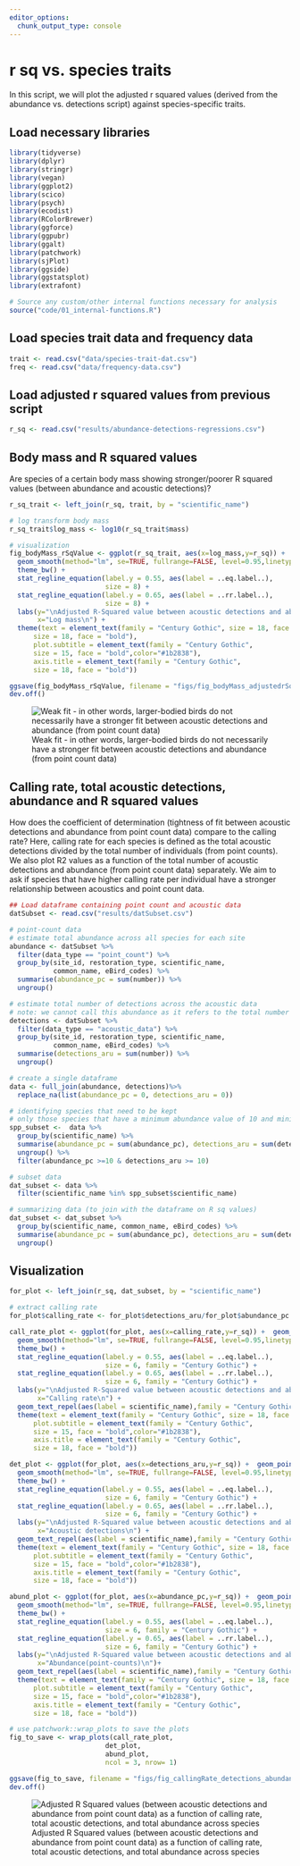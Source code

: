 ```yaml
---
editor_options: 
  chunk_output_type: console
---
```


# r sq vs. species traits  

In this script, we will plot the adjusted r squared values (derived from the abundance vs. detections script) against species-specific traits.  

## Load necessary libraries
```r
library(tidyverse)
library(dplyr)
library(stringr)
library(vegan)
library(ggplot2)
library(scico)
library(psych)
library(ecodist)
library(RColorBrewer)
library(ggforce)
library(ggpubr)
library(ggalt)
library(patchwork)
library(sjPlot)
library(ggside)
library(ggstatsplot)
library(extrafont)

# Source any custom/other internal functions necessary for analysis
source("code/01_internal-functions.R")
```

## Load species trait data and frequency data
```r
trait <- read.csv("data/species-trait-dat.csv")
freq <- read.csv("data/frequency-data.csv")
```

## Load adjusted r squared values from previous script  
```r
r_sq <- read.csv("results/abundance-detections-regressions.csv")
```

## Body mass and R squared values 

Are species of a certain body mass showing stronger/poorer R squared values (between abundance and acoustic detections)?
```r
r_sq_trait <- left_join(r_sq, trait, by = "scientific_name")

# log transform body mass
r_sq_trait$log_mass <- log10(r_sq_trait$mass)

# visualization
fig_bodyMass_rSqValue <- ggplot(r_sq_trait, aes(x=log_mass,y=r_sq)) +  geom_point(shape = 21, colour = "black", fill = "white", size = 2, stroke = 1)+ 
  geom_smooth(method="lm", se=TRUE, fullrange=FALSE, level=0.95,linetype="solid") +  
  theme_bw() +
  stat_regline_equation(label.y = 0.55, aes(label = ..eq.label..),
                        size = 8) +
  stat_regline_equation(label.y = 0.65, aes(label = ..rr.label..),
                        size = 8) +
  labs(y="\nAdjusted R-Squared value between acoustic detections and abundance (point-counts)", 
       x="Log mass\n") +
  theme(text = element_text(family = "Century Gothic", size = 18, face = "bold"),plot.title = element_text(family = "Century Gothic",
      size = 18, face = "bold"),
      plot.subtitle = element_text(family = "Century Gothic", 
      size = 15, face = "bold",color="#1b2838"),
      axis.title = element_text(family = "Century Gothic",
      size = 18, face = "bold"))

ggsave(fig_bodyMass_rSqValue, filename = "figs/fig_bodyMass_adjustedrSq.png", width = 14, height = 16, device = png(), units = "in", dpi = 300)
dev.off() 

```

![Weak fit - in other words, larger-bodied birds do not necessarily have a stronger fit between acoustic detections and abundance (from point count data)](figs/fig_bodyMass_adjustedrSq.png)  

## Calling rate, total acoustic detections, abundance and R squared values  

How does the coefficient of determination (tightness of fit between acoustic detections and abundance from point count data) compare to the calling rate? Here, calling rate for each species is defined as the total acoustic detections divided by the total number of individuals (from point counts). We also plot R2 values as a function of the total number of acoustic detections and abundance (from point count data) separately. We aim to ask if species that have higher calling rate per individual have a stronger relationship between acoustics and point count data.  
```r
## Load dataframe containing point count and acoustic data
datSubset <- read.csv("results/datSubset.csv")

# point-count data
# estimate total abundance across all species for each site
abundance <- datSubset %>%
  filter(data_type == "point_count") %>%
  group_by(site_id, restoration_type, scientific_name,
           common_name, eBird_codes) %>% 
  summarise(abundance_pc = sum(number)) %>%
  ungroup()

# estimate total number of detections across the acoustic data
# note: we cannot call this abundance as it refers to the total number of vocalizations across all sites
detections <- datSubset %>%
  filter(data_type == "acoustic_data") %>%
  group_by(site_id, restoration_type, scientific_name,
           common_name, eBird_codes) %>% 
  summarise(detections_aru = sum(number)) %>%
  ungroup()

# create a single dataframe
data <- full_join(abundance, detections)%>%
  replace_na(list(abundance_pc = 0, detections_aru = 0)) 

# identifying species that need to be kept
# only those species that have a minimum abundance value of 10 and minimum detection value of 10
spp_subset <-  data %>%
  group_by(scientific_name) %>%
  summarise(abundance_pc = sum(abundance_pc), detections_aru = sum(detections_aru)) %>%
  ungroup() %>%
  filter(abundance_pc >=10 & detections_aru >= 10)

# subset data
dat_subset <- data %>%
  filter(scientific_name %in% spp_subset$scientific_name)  

# summarizing data (to join with the dataframe on R sq values)
dat_subset <- dat_subset %>%
  group_by(scientific_name, common_name, eBird_codes) %>%
  summarise(abundance_pc = sum(abundance_pc), detections_aru = sum(detections_aru)) %>%
  ungroup()
```

## Visualization  
```r
for_plot <- left_join(r_sq, dat_subset, by = "scientific_name")

# extract calling rate
for_plot$calling_rate <- for_plot$detections_aru/for_plot$abundance_pc

call_rate_plot <- ggplot(for_plot, aes(x=calling_rate,y=r_sq)) +  geom_point(shape = 21, colour = "black", fill = "white", size = 2, stroke = 1)+ 
  geom_smooth(method="lm", se=TRUE, fullrange=FALSE, level=0.95,linetype="solid") +  
  theme_bw() +
  stat_regline_equation(label.y = 0.55, aes(label = ..eq.label..),
                        size = 6, family = "Century Gothic") +
  stat_regline_equation(label.y = 0.65, aes(label = ..rr.label..),
                        size = 6, family = "Century Gothic") +
  labs(y="\nAdjusted R-Squared value between acoustic detections and abundance (point-counts)", 
       x="Calling rate\n") +
  geom_text_repel(aes(label = scientific_name),family = "Century Gothic", fontface = "italic")+
  theme(text = element_text(family = "Century Gothic", size = 18, face = "bold"),plot.title = element_text(family = "Century Gothic",size = 18, face = "bold"),
      plot.subtitle = element_text(family = "Century Gothic", 
      size = 15, face = "bold",color="#1b2838"),
      axis.title = element_text(family = "Century Gothic",
      size = 18, face = "bold"))

det_plot <- ggplot(for_plot, aes(x=detections_aru,y=r_sq)) +  geom_point(shape = 21, colour = "black", fill = "white", size = 2, stroke = 1)+ 
  geom_smooth(method="lm", se=TRUE, fullrange=FALSE, level=0.95,linetype="solid") +  
  theme_bw() +
  stat_regline_equation(label.y = 0.55, aes(label = ..eq.label..),
                        size = 6, family = "Century Gothic") +
  stat_regline_equation(label.y = 0.65, aes(label = ..rr.label..),
                        size = 6, family = "Century Gothic") +
  labs(y="\nAdjusted R-Squared value between acoustic detections and abundance (point-counts)", 
       x="Acoustic detections\n") +
  geom_text_repel(aes(label = scientific_name),family = "Century Gothic", fontface = "italic")+
  theme(text = element_text(family = "Century Gothic", size = 18, face = "bold"),plot.title = element_text(family = "Century Gothic",size = 18, face = "bold"),
      plot.subtitle = element_text(family = "Century Gothic", 
      size = 15, face = "bold",color="#1b2838"),
      axis.title = element_text(family = "Century Gothic",
      size = 18, face = "bold"))

abund_plot <- ggplot(for_plot, aes(x=abundance_pc,y=r_sq)) +  geom_point(shape = 21, colour = "black", fill = "white", size = 2, stroke = 1)+ 
  geom_smooth(method="lm", se=TRUE, fullrange=FALSE, level=0.95,linetype="solid") +  
  theme_bw() +
  stat_regline_equation(label.y = 0.55, aes(label = ..eq.label..),
                        size = 6, family = "Century Gothic") +
  stat_regline_equation(label.y = 0.65, aes(label = ..rr.label..),
                        size = 6, family = "Century Gothic") +
  labs(y="\nAdjusted R-Squared value between acoustic detections and abundance (point-counts)", 
       x="Abundance(point-counts)\n")+
  geom_text_repel(aes(label = scientific_name),family = "Century Gothic", fontface = "italic")+
  theme(text = element_text(family = "Century Gothic", size = 18, face = "bold"),plot.title = element_text(family = "Century Gothic",size = 18, face = "bold"),
      plot.subtitle = element_text(family = "Century Gothic", 
      size = 15, face = "bold",color="#1b2838"),
      axis.title = element_text(family = "Century Gothic",
      size = 18, face = "bold"))

# use patchwork::wrap_plots to save the plots
fig_to_save <- wrap_plots(call_rate_plot,
                        det_plot,
                        abund_plot,
                        ncol = 3, nrow= 1)

ggsave(fig_to_save, filename = "figs/fig_callingRate_detections_abundance_adjustedrSq.png", width = 34, height = 16, device = png(), units = "in", dpi = 300)
dev.off() 
```

![Adjusted R Squared values (between acoustic detections and abundance from point count data) as a function of calling rate, total acoustic detections, and total abundance across species ](figs/fig_callingRate_detections_abundance_adjustedrSq.png)  


